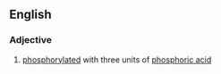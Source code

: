 ==English==

===Adjective===
{{en-adj|-}}

# {{lb|en|biochemistry}} [[phosphorylated]] with three units of [[phosphoric acid]]
